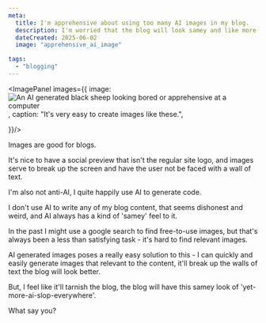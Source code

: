 ```yaml
---
meta:
  title: I'm apprehensive about using too many AI images in my blog. 
  description: I'm worried that the blog will look samey and like more-ai-slop-everywhere.
  dateCreated: 2025-06-02
  image: "apprehensive_ai_image"

tags: 
  - "blogging"
---
```




<ImagePanel images={{
    image: <Image src={sheep} alt='An AI generated black sheep looking bored or apprehensive at a computer' width={400} height={400}/>, 
    caption: "It's very easy to create images like these.",

}}/>

Images are good for blogs. 

It's nice to have a social preview that isn't the regular site logo, and images serve to break up the screen and have the user not be faced with a wall of text. 

I'm also not anti-AI, I quite happily use AI to generate code. 

I don't use AI to write any of my blog content, that seems dishonest and weird, and AI always has a kind of 'samey' feel to it. 

In the past I might use a google search to find free-to-use images, but that's always been a less than satisfying task - it's hard to find relevant images. 

AI generated images poses a really easy solution to this - I can quickly and easily generate images that relevant to the content, it'll break up the walls of text the blog will look better. 

But, I feel like it'll tarnish the blog, the blog will have this samey look of 'yet-more-ai-slop-everywhere'. 

What say you? 

